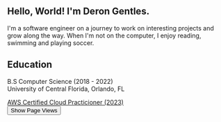 
## Hello, World! I'm Deron Gentles.

I'm a software engineer on a journey to work on interesting projects and grow
along the way. When I'm not on the computer, I enjoy reading, swimming and
playing soccer.

## Education

B.S Computer Science (2018 - 2022)\
University of Central Florida, Orlando, FL

<a href="https://www.credly.com/badges/a1603026-f54d-4f6f-bf72-f98abb7aea05/email">
  AWS Certified Cloud Practicioner (2023)
</a>

<div id="page-views-container">
  <button onClick={getPageViews}>Show Page Views</button>
</div>
